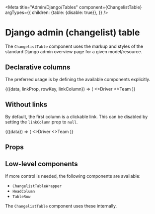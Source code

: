 

<Meta
  title="Admin/Django/Tables"
  component={ChangelistTable}
  argTypes={{
    children: {table: {disable: true}},
  }}
/>

# Django admin (changelist) table

The `ChangelistTable` component uses the markup and styles of the standard Django admin overview
page for a given model/resource.

## Declarative columns

The preferred usage is by defining the available components explicitly.

<Canvas>
  <Story
    name="Fixed columns"
    argTypes={{
      rowKey: {table: {disable: true}},
      linkColumn: {
        options: [0, 1],
        control: 'radio',
      },
    }}
    args={{
      data: [
        {driver: 'VER', team: 'Red Bull', href: '#!/driver/VER'},
        {driver: 'HUL', team: 'Haas', href: '#!/driver/HUL'},
        {driver: 'SAI', team: 'Ferrari', href: '#!/driver/SAI'},
        {driver: 'SAR', team: 'Williams', href: '#!/driver/SAR'},
        {driver: 'HAM', team: 'Hamilton', href: '#!/driver/HAM'},
      ],
      rowKey: 'driver',
      linkColumn: 0,
      linkProp: 'href',
    }}
  >
    {({data, linkProp, rowKey, linkColumn}) => (
      <ChangelistTable linkColumn={linkColumn} linkProp={linkProp} rowKey={rowKey} data={data}>
        <ChangelistColumn objProp="driver">
          <>Driver</>
        </ChangelistColumn>
        <ChangelistColumn objProp="team">
          <>Team</>
        </ChangelistColumn>
      </ChangelistTable>
    )}
  </Story>
</Canvas>

## Without links

By default, the first column is a clickable link. This can be disabled by setting the `linkColumn`
prop to `null`.

<Canvas>
  <Story
    name="No link column"
    argTypes={{
      rowKey: {table: {disable: true}},
      linkColumn: {table: {disable: true}},
      linkProp: {table: {disable: true}},
      rowKey: {table: {disable: true}},
    }}
    args={{
      data: [
        {driver: 'VER', team: 'Red Bull', href: '#!/driver/VER'},
        {driver: 'HUL', team: 'Haas', href: '#!/driver/HUL'},
        {driver: 'SAI', team: 'Ferrari', href: '#!/driver/SAI'},
        {driver: 'SAR', team: 'Williams', href: '#!/driver/SAR'},
        {driver: 'HAM', team: 'Hamilton', href: '#!/driver/HAM'},
      ],
    }}
  >
    {({data}) => (
      <ChangelistTable linkColumn={null} linkProp="href" rowKey="driver" data={data}>
        <ChangelistColumn objProp="driver">
          <>Driver</>
        </ChangelistColumn>
        <ChangelistColumn objProp="team">
          <>Team</>
        </ChangelistColumn>
      </ChangelistTable>
    )}
  </Story>
</Canvas>

## Props

<ArgsTable of={ChangelistTable} />

## Low-level components

If more control is needed, the following components are available:

- `ChangelistTableWrapper`
- `HeadColumn`
- `TableRow`

The `ChangelistTable` component uses these internally.
